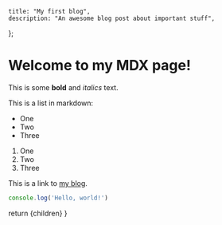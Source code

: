 
	title: "My first blog",
	description: "An awesome blog post about important stuff",
};

# Welcome to my MDX page!

This is some **bold** and _italics_ text.
 
This is a list in markdown:
 
- One
- Two
- Three

1. One
2. Two
3. Three

This is a link to [my blog](/blog).


```js
console.log('Hello, world!')
```


  return <MdxLayout>{children}</MdxLayout>
}